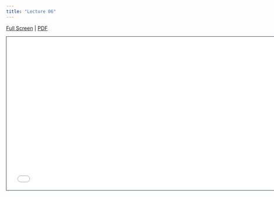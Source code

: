 ```yaml
---
title: "Lecture 06"
---
```



[Full Screen](lecture-06.qmd) | [PDF]() 

```{=html}
<iframe class="slide-deck" src="lecture-06.html" height="420" width="747" style="border: 1px solid #2e3846;"></iframe>
```



